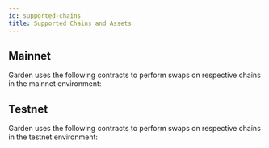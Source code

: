 ```yaml
---
id: supported-chains
title: Supported Chains and Assets
---
```



## Mainnet

Garden uses the following contracts to perform swaps on respective chains in the mainnet environment:

<SupportedAssets supportedAssetsConfig={mainnetSupportedAssetsConfig}/>

## Testnet

Garden uses the following contracts to perform swaps on respective chains in the testnet environment:

<SupportedAssets supportedAssetsConfig={testnetSupportedAssetsConfig}/>
